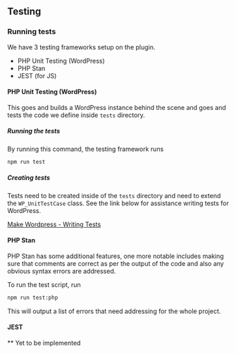 ## Testing

### Running tests

We have 3 testing frameworks setup on the plugin.

* PHP Unit Testing (WordPress)
* PHP Stan
* JEST (for JS)

#### PHP Unit Testing (WordPress)

This goes and builds a WordPress instance behind the scene and goes and tests the code we define inside `tests` directory. 

##### Running the tests

By running this command, the testing framework runs

```bash
npm run test
````

##### Creating tests

Tests need to be created inside of the `tests` directory and need to extend the `WP_UnitTestCase` class. See the link below for assistance writing tests for WordPress.

[Make Wordpress - Writing Tests](https://make.wordpress.org/core/handbook/testing/automated-testing/writing-phpunit-tests/)


#### PHP Stan

PHP Stan has some additional features, one more notable includes making sure that comments are correct as per the output of the code and also any obvious syntax errors are addressed.

To run the test script, run

```bash
npm run test:php
```

This will output a list of errors that need addressing for the whole project.

#### JEST

** Yet to be implemented